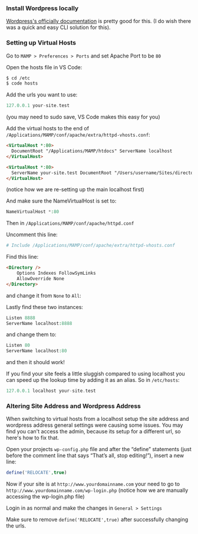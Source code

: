 ### Install Wordpress locally

[Wordpress's officially documentation](https://codex.wordpress.org/Installing_WordPress_Locally_on_Your_Mac_With_MAMP) is pretty good for this. (I do wish there was a quick and easy CLI solution for this).

### Setting up Virtual Hosts

Go to `MAMP > Preferences > Ports` and set Apache Port to be `80`

Open the hosts file in VS Code:

```bash
$ cd /etc
$ code hosts
```

Add the urls you want to use:

```php
127.0.0.1 your-site.test
```

(you may need to sudo save, VS Code makes this easy for you)

Add the virtual hosts to the end of `/Applications/MAMP/conf/apache/extra/httpd-vhosts.conf`:

```html
<VirtualHost *:80>
  DocumentRoot "/Applications/MAMP/htdocs" ServerName localhost
</VirtualHost>

<VirtualHost *:80>
  ServerName your-site.test DocumentRoot "/Users/username/Sites/directory"
</VirtualHost>
```

(notice how we are re-setting up the main localhost first)

And make sure the NameVirtualHost is set to:

```php
NameVirtualHost *:80
```

Then in `/Applications/MAMP/conf/apache/httpd.conf`

Uncomment this line:

```php
# Include /Applications/MAMP/conf/apache/extra/httpd-vhosts.conf
```

Find this line:

```html
<Directory />
    Options Indexes FollowSymLinks
    AllowOverride None
</Directory>
```

and change it from `None` to `All`:

Lastly find these two instances:

```php
Listen 8888
ServerName localhost:8888
```

and change them to:

```php
Listen 80
ServerName localhost:80
```

and then it should work!

If you find your site feels a little sluggish compared to using localhost you can speed up the lookup time by adding it as an alias. So in `/etc/hosts`:

```php
127.0.0.1 localhost your-site.test
```

### Altering Site Address and Wordpress Address

When switching to virtual hosts from a localhost setup the site address and wordpress address general settings were causing some issues. You may find you can't access the admin, because its setup for a different url, so here's how to fix that.

Open your projects `wp-config.php` file and after the “define” statements (just before the comment line that says “That’s all, stop editing!”), insert a new line:

```php
define('RELOCATE',true)
```

Now if your site is at `http://www.yourdomainname.com` your need to go to `http://www.yourdomainname.com/wp-login.php` (notice how we are manually accessing the wp-login.php file)

Login in as normal and make the changes in `General > Settings`

Make sure to remove `define('RELOCATE',true)` after successfully changing the urls.
